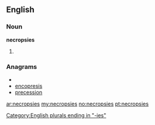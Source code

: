 ==English==

===Noun===
'''necropsies'''

# {{plural of|[[necropsy]]}}

===Anagrams===
* {{alphagram|ceeinoprss}}
* [[encopresis#English|encopresis]]
* [[precession#English|precession]]

[[Category:English plurals ending in "-ies"]]

[[ar:necropsies]]
[[my:necropsies]]
[[no:necropsies]]
[[pt:necropsies]]